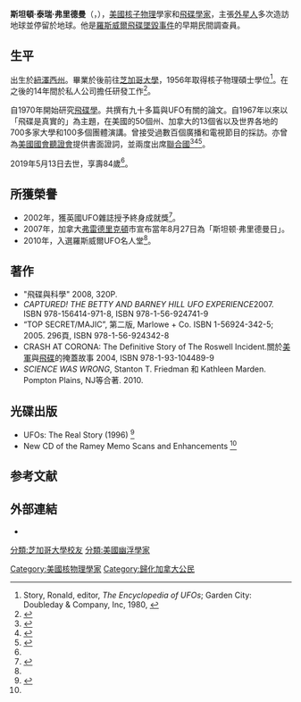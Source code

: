 {{noteTA
| G1= UFO
| T= zh-cn:斯坦顿·弗里德曼; zh-tw:史丹頓·佛烈德曼; zh-hk:斯坦頓·弗里德曼; zh-mo:斯坦頓·弗里德曼;
| 1= zh-cn:斯坦顿·弗里德曼; zh-tw:史丹頓·佛烈德曼; zh-hk:斯坦頓·弗里德曼; zh-mo:斯坦頓·弗里德曼;
| 2= zh-cn:斯坦顿; zh-tw:史丹頓; zh-hk:斯坦頓; zh-mo:斯坦頓;
| 3= zh-cn:弗里德曼; zh-tw:佛烈德曼; zh-hk:弗里德曼; zh-mo:弗里德曼;
}}
{{Infobox_Person
| name = 斯坦頓·弗里德曼
|image = Stanton T. Friedman at Alien Snowfest 2019 in Big Bear, CA.jpg
| caption = 弗里德曼在2019年Alien Snowfest
|性別 = 男
| period = 20世紀
|birth_name=
|birth_date  = {{birth date|1934|7|29}}
|birth_place = {{USA}}[[新澤西州|新澤西州]][[伊麗莎白_(新澤西州)|伊麗莎白]]
|death_date  = {{death date and age|2019|5|13|1934|7|29}}
|death_place = {{CAN}}[[安大略省|安大略省]][[多倫多|多倫多]]
| nationality ={{USA}}<br/>{{CAN}}
| residence =
| party = 
| religion =
| spouse = 
| relatives =
|education = [[芝加哥大學|芝加哥大學]]核子物理碩士
| occupation = [[物理學|物理學家]]<br />[[幽浮學|飛碟學家]]
| work = 《飛碟與科學》
| known_for = [[羅斯威爾飛碟墜毀事件|羅斯威爾飛碟墜毀事件]]
| website = {{URL|www.stantonfriedman.com}}
}}
'''斯坦頓·泰瑞·弗里德曼'''（{{lang-en|'''Stanton Terry Friedman'''}}，{{bd|1934年|7月29日|2019年|5月13日|catIdx=Friedman}}），[[美國|美國]][[核子物理|核子物理]]學家和[[幽浮學|飛碟學家]]，主張[[外星人|外星人]]多次造訪地球並停留於地球。他是[[羅斯威爾飛碟墜毀事件|羅斯威爾飛碟墜毀事件]]的早期民間調查員。

==生平==
出生於[[紐澤西州|紐澤西州]]。畢業於{{le|萊登高中|Linden High School (New Jersey)}}後前往[[芝加哥大學|芝加哥大學]]，1956年取得核子物理碩士學位<ref>Story, Ronald, editor, ''The Encyclopedia of UFOs''; Garden City: Doubleday & Company, Inc, 1980, {{ISBN|0-385-13677-3}}</ref>。在之後的14年間於私人公司擔任研發工作<ref>{{cite news |title=专访UFO专家斯坦顿·弗里德曼 |url=http://news.sina.com.cn/w/2007-08-01/154413572925.shtml |accessdate=2019-10-12 |agency=外滩画报 |publisher=新浪網 |date=2007-08-01 |archive-date=2019-10-12 |archive-url=https://web.archive.org/web/20191012145457/http://news.sina.com.cn/w/2007-08-01/154413572925.shtml |dead-url=no }}</ref>。

自1970年開始研究[[飛碟學|飛碟學]]。共撰有九十多篇與UFO有關的論文。自1967年以來以「飛碟是真實的」為主題，在美國的50個州、加拿大的13個省以及世界各地的700多家大學和100多個團體演講。曾接受過數百個廣播和電視節目的採訪。亦曾為[[美國國會聽證會|美國國會聽證會]]提供書面證詞，並兩度出席[[聯合國|聯合國]]<ref>{{Cite news|url=https://www.cbc.ca/news/canada/new-brunswick/ufologist-getting-hometown-honour-for-alien-pursuits-1.646895|title=UFOlogist getting hometown honour for alien pursuits|date=2007-08-27|work=CBS News|accessdate=2019-10-12|language=en|archive-date=2019-10-19|archive-url=https://web.archive.org/web/20191019100724/https://www.cbc.ca/news/canada/new-brunswick/ufologist-getting-hometown-honour-for-alien-pursuits-1.646895|dead-url=no}}</ref><ref>{{Cite news|url=https://www.cbc.ca/news/canada/canadian-has-devoted-life-to-proving-existence-of-alien-life-1.1004866|title=Canadian has devoted life to proving existence of alien life|date=2011-06-30|work=CBC News|accessdate=2019-10-12|language=en|archive-date=2021-01-26|archive-url=https://web.archive.org/web/20210126201037/https://www.cbc.ca/news/canada/canadian-has-devoted-life-to-proving-existence-of-alien-life-1.1004866|dead-url=no}}</ref><ref name=":0">{{Cite web|title=World’s most famous UFO hunter dies age 84 without seeing flying saucer|url=https://www.thesun.co.uk/news/9097898/worlds-most-famous-ufo-hunter-dies-age-84-without-seeing-flying-saucer/|accessdate=2019-10-12|date=2019-05-17|work=The Sun|language=en-GB|archive-date=2021-03-09|archive-url=https://web.archive.org/web/20210309214442/https://www.thesun.co.uk/news/9097898/worlds-most-famous-ufo-hunter-dies-age-84-without-seeing-flying-saucer/|dead-url=no}}</ref>。

2019年5月13日去世，享壽84歲<ref name=":0" />。

==所獲榮譽==
* 2002年，獲英國UFO雜誌授予終身成就獎<ref name=":1">{{Cite web|title=見證人 斯坦頓‧弗里德曼|url=http://citizenhearing.org/CH/witnesses_stanton.html|accessdate=2019-10-12|publisher=公民揭祕聽證會|language=zh|archiveurl=https://web.archive.org/web/20130808164033/http://citizenhearing.org/CH/witnesses_stanton.html|archivedate=2013-08-08}}</ref>。
* 2007年，加拿大[[弗雷德里克頓|弗雷德里克頓]]市宣布當年8月27日為「斯坦顿·弗里德曼日」。
* 2010年，入選羅斯威爾UFO名人堂<ref name=":1" />。

== 著作 ==
* "飛碟與科學" 2008, 320P.
* '' CAPTURED! THE BETTY AND BARNEY HILL UFO EXPERIENCE''2007. ISBN 978-156414-971-8, ISBN 978-1-56-924741-9
* “TOP SECRET/MAJIC”, 第二版, Marlowe + Co. ISBN 1-56924-342-5; 2005. 296頁, ISBN 978-1-56-924342-8
* CRASH AT CORONA: The Definitive Story of The Roswell Incident.關於[[美軍|美軍]]與[[飛碟|飛碟]]的掩蓋故事 2004, ISBN 978-1-93-104489-9
*''SCIENCE WAS WRONG'', Stanton T. Friedman 和 Kathleen Marden. Pompton Plains, NJ等合著. 2010.

== 光碟出版 ==
* UFOs: The Real Story (1996) <ref name="cd1">{{cite web | url = http://www.life-union.com/5/stantonfriedman/cds.htm | title = CD's | publisher =  | author = Stanton T. Friedman | deadurl = yes | archiveurl = https://web.archive.org/web/20061022013633/http://www.life-union.com/5/stantonfriedman/cds.htm | archivedate = 2006-10-22 }}</ref>
* New CD of the Ramey Memo Scans and Enhancements <ref name="cd1" />

== 参考文献 ==
{{reflist}}

==外部連結==
* {{官方網站|http://www.stantonfriedman.com/}}

{{Authority control}}
{{DEFAULTSORT:Friedman, Stanton}}
[[分類:芝加哥大學校友|分類:芝加哥大學校友]]
[[Category:美國核物理學家|Category:美國核物理學家]]
[[分類:美國幽浮學家|分類:美國幽浮學家]]
[[Category:歸化加拿大公民|Category:歸化加拿大公民]]